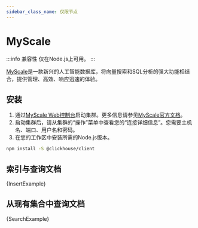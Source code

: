 ```yaml
---
sidebar_class_name: 仅限节点
---
```




# MyScale

:::info 兼容性
仅在Node.js上可用。
:::

[MyScale](https://myscale.com/)是一款新兴的人工智能数据库，将向量搜索和SQL分析的强大功能相结合，提供管理、高效、响应迅速的体验。

## 安装

1. 通过[MyScale Web控制台](https://console.myscale.com/)启动集群。更多信息请参见[MyScale官方文档](https://docs.myscale.com/zh-CN/quickstart/)。
2. 启动集群后，请从集群的“操作”菜单中查看您的“连接详细信息”。您需要主机名、端口、用户名和密码。
3. 在您的工作区中安装所需的Node.js版本。

```bash npm2yarn
npm install -S @clickhouse/client

```


## 索引与查询文档



<CodeBlock language="typescript">{InsertExample}</CodeBlock>


## 从现有集合中查询文档




<CodeBlock language="typescript">{SearchExample}</CodeBlock>

